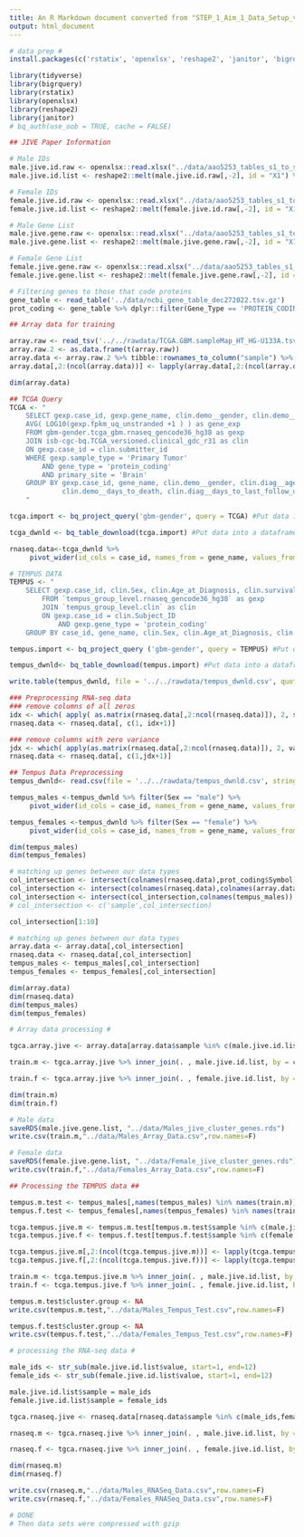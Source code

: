 ---
title: An R Markdown document converted from "STEP_1_Aim_1_Data_Setup_v3.ipynb"
output: html_document
---

```{r}
# data prep #
install.packages(c('rstatix', 'openxlsx', 'reshape2', 'janitor', 'bigrquery'))
```

```{r}
library(tidyverse)
library(bigrquery)
library(rstatix)
library(openxlsx)
library(reshape2)
library(janitor)
# bq_auth(use_oob = TRUE, cache = FALSE)
```

```{r}
## JIVE Paper Information

# Male IDs
male.jive.id.raw <- openxlsx::read.xlsx("../data/aao5253_tables_s1_to_s12.xlsx", sheet = "Supplemental Table 2", colNames = F, rows = 5:10)
male.jive.id.list <- reshape2::melt(male.jive.id.raw[,-2], id = "X1") %>% rename(cluster.group = X1) %>% select(-variable) %>% filter(!is.na(value)) %>% arrange(cluster.group)

# Female IDs
female.jive.id.raw <- openxlsx::read.xlsx("../data/aao5253_tables_s1_to_s12.xlsx", sheet = "Supplemental Table 2", colNames = F, rows = 21:25)
female.jive.id.list <- reshape2::melt(female.jive.id.raw[,-2], id = "X1") %>% rename(cluster.group = X1) %>% select(-variable) %>% filter(!is.na(value)) %>% arrange(cluster.group)

# Male Gene List
male.jive.gene.raw <- openxlsx::read.xlsx("../data/aao5253_tables_s1_to_s12.xlsx", sheet = "Supplemental Table 2", colNames = F, rows = 12:16)
male.jive.gene.list <- reshape2::melt(male.jive.gene.raw[,-2], id = "X1") %>% rename(cluster.group = X1) %>% select(-variable) %>% filter(!is.na(value)) %>% arrange(cluster.group)

# Female Gene List
female.jive.gene.raw <- openxlsx::read.xlsx("../data/aao5253_tables_s1_to_s12.xlsx", sheet = "Supplemental Table 2", colNames = F, rows = 28:32)
female.jive.gene.list <- reshape2::melt(female.jive.gene.raw[,-2], id = "X1") %>% rename(cluster.group = X1) %>% select(-variable) %>% filter(!is.na(value)) %>% arrange(cluster.group)
```

```{r}
# Filtering genes to those that code proteins
gene_table <- read_table('../data/ncbi_gene_table_dec272022.tsv.gz')
prot_coding <- gene_table %>% dplyr::filter(Gene_Type == 'PROTEIN_CODING')
```

```{r}
## Array data for training

array.raw <- read_tsv('../../rawdata/TCGA.GBM.sampleMap_HT_HG-U133A.tsv.gz', show_col_types = FALSE)
array.raw.2 <- as.data.frame(t(array.raw))
array.data <- array.raw.2 %>% tibble::rownames_to_column("sample") %>% janitor::row_to_names(row_number = 1)
array.data[,2:(ncol(array.data))] <- lapply(array.data[,2:(ncol(array.data))],as.numeric)

dim(array.data)
```

```{r}
## TCGA Query
TCGA <- "
    SELECT gexp.case_id, gexp.gene_name, clin.demo__gender, clin.demo__vital_status, clin.demo__days_to_death, clin.diag__age_at_diagnosis,clin.demo__race,clin.demo__ethnicity,
    AVG( LOG10(gexp.fpkm_uq_unstranded +1 ) ) as gene_exp
    FROM gbm-gender.tcga_gbm.rnaseq_gencode36_hg38 as gexp
    JOIN isb-cgc-bq.TCGA_versioned.clinical_gdc_r31 as clin
    ON gexp.case_id = clin.submitter_id
    WHERE gexp.sample_type = 'Primary Tumor'
        AND gene_type = 'protein_coding'
        AND primary_site = 'Brain'
    GROUP BY gexp.case_id, gene_name, clin.demo__gender, clin.diag__age_at_diagnosis,demo__race,clin.demo__ethnicity, clin.demo__vital_status,clin.submitter_id, 
             clin.demo__days_to_death, clin.diag__days_to_last_follow_up,clin.exp__created_datetime
    "
```

```{r}
tcga.import <- bq_project_query('gbm-gender', query = TCGA) #Put data in temporary BQ table

tcga_dwnld <- bq_table_download(tcga.import) #Put data into a dataframe

rnaseq.data<-tcga_dwnld %>% 
     pivot_wider(id_cols = case_id, names_from = gene_name, values_from = gene_exp) %>% rename(sample = case_id)
```

```{r}
# TEMPUS DATA
TEMPUS <- "
    SELECT gexp.case_id, clin.Sex, clin.Age_at_Diagnosis, clin.survival_status, clin.Survival_days, gexp.gene_name, AVG( LOG10(gexp.fpkm_uq_unstranded +1 ) ) as gene_exp
        FROM `tempus_group_level.rnaseq_gencode36_hg38` as gexp
        JOIN `tempus_group_level.clin` as clin
        ON gexp.case_id = clin.Subject_ID
            AND gexp.gene_type = 'protein_coding'
    GROUP BY case_id, gene_name, clin.Sex, clin.Age_at_Diagnosis, clin.survival_status, clin.Survival_days"

tempus.import <- bq_project_query ('gbm-gender', query = TEMPUS) #Put data in temporary BQ table

tempus_dwnld<- bq_table_download(tempus.import) #Put data into a dataframe

write.table(tempus_dwnld, file = '../../rawdata/tempus_dwnld.csv', quote = F, row.names = F, sep = ',')
```

```{r}
### Preprocessing RNA-seq data
### remove columns of all zeros
idx <- which( apply( as.matrix(rnaseq.data[,2:ncol(rnaseq.data)]), 2, sum, na.rm=TRUE) > 0 )
rnaseq.data <- rnaseq.data[, c(1, idx+1)]

### remove columns with zero variance
jdx <- which( apply(as.matrix(rnaseq.data[,2:ncol(rnaseq.data)]), 2, var, na.rm=TRUE) > 0 )
rnaseq.data <- rnaseq.data[, c(1,jdx+1)]
```

```{r}
## Tempus Data Preprocessing
tempus_dwnld<- read.csv(file = '../../rawdata/tempus_dwnld.csv', stringsAsFactors = F, header = T)

tempus_males <-tempus_dwnld %>% filter(Sex == "male") %>%
     pivot_wider(id_cols = case_id, names_from = gene_name, values_from = gene_exp) %>% rename(sample = case_id)

tempus_females <-tempus_dwnld %>% filter(Sex == "female") %>%
     pivot_wider(id_cols = case_id, names_from = gene_name, values_from = gene_exp) %>% rename(sample = case_id)

dim(tempus_males)
dim(tempus_females)
```

```{r}
# matching up genes between our data types
col_intersection <- intersect(colnames(rnaseq.data),prot_coding$Symbol)
col_intersection <- intersect(colnames(rnaseq.data),colnames(array.data)) #### this orginally said intersect(colnames(rnaseq.data),colnames(array.data))
col_intersection <- intersect(col_intersection,colnames(tempus_males))
# col_intersection <- c('sample',col_intersection)                              
```

```{r}
col_intersection[1:10]
```

```{r}
# matching up genes between our data types
array.data <- array.data[,col_intersection]
rnaseq.data <- rnaseq.data[,col_intersection]
tempus_males <- tempus_males[,col_intersection]
tempus_females <- tempus_females[,col_intersection]

dim(array.data)
dim(rnaseq.data)
dim(tempus_males)
dim(tempus_females)
```

```{r}
# Array data processing #
```

```{r}
tgca.array.jive <- array.data[array.data$sample %in% c(male.jive.id.list$value,female.jive.id.list$value),]

train.m <- tgca.array.jive %>% inner_join(. , male.jive.id.list, by = c("sample" = "value"))

train.f <- tgca.array.jive %>% inner_join(. , female.jive.id.list, by = c("sample" = "value"))
```

```{r}
dim(train.m)
dim(train.f)
```

```{r}
# Male data
saveRDS(male.jive.gene.list, "../data/Males_jive_cluster_genes.rds")
write.csv(train.m,"../data/Males_Array_Data.csv",row.names=F)

# Female data
saveRDS(female.jive.gene.list, "../data/Female_jive_cluster_genes.rds")
write.csv(train.f,"../data/Females_Array_Data.csv",row.names=F)
```

```{r}
## Processing the TEMPUS data ##
```

```{r}
tempus.m.test <- tempus_males[,names(tempus_males) %in% names(train.m)]
tempus.f.test <- tempus_females[,names(tempus_females) %in% names(train.f)]

tcga.tempus.jive.m <- tempus.m.test[tempus.m.test$sample %in% c(male.jive.id.list$value),]
tcga.tempus.jive.f <- tempus.f.test[tempus.f.test$sample %in% c(female.jive.id.list$value),]

tcga.tempus.jive.m[,2:(ncol(tcga.tempus.jive.m))] <- lapply(tcga.tempus.jive.m[,2:(ncol(tcga.tempus.jive.m))],as.numeric)
tcga.tempus.jive.f[,2:(ncol(tcga.tempus.jive.f))] <- lapply(tcga.tempus.jive.f[,2:(ncol(tcga.tempus.jive.f))],as.numeric)

train.m <- tcga.tempus.jive.m %>% inner_join(. , male.jive.id.list, by = c("sample" = "value"))
train.f <- tcga.tempus.jive.f %>% inner_join(. , female.jive.id.list, by = c("sample" = "value"))  ### was tgca.rnaseq.jive.f
```

```{r}
tempus.m.test$cluster.group <- NA
write.csv(tempus.m.test,"../data/Males_Tempus_Test.csv",row.names=F)

tempus.f.test$cluster.group <- NA
write.csv(tempus.f.test,"../data/Females_Tempus_Test.csv",row.names=F)
```

```{r}
# processing the RNA-seq data #

male_ids <- str_sub(male.jive.id.list$value, start=1, end=12)
female_ids <- str_sub(female.jive.id.list$value, start=1, end=12)

male.jive.id.list$sample = male_ids
female.jive.id.list$sample = female_ids

tgca.rnaseq.jive <- rnaseq.data[rnaseq.data$sample %in% c(male_ids,female_ids),]

rnaseq.m <- tgca.rnaseq.jive %>% inner_join(. , male.jive.id.list, by = c("sample" = "sample"))

rnaseq.f <- tgca.rnaseq.jive %>% inner_join(. , female.jive.id.list, by = c("sample" = "sample"))
```

```{r}
dim(rnaseq.m)
dim(rnaseq.f)
```

```{r}
write.csv(rnaseq.m,"../data/Males_RNASeq_Data.csv",row.names=F)
write.csv(rnaseq.f,"../data/Females_RNASeq_Data.csv",row.names=F)
```

```{r}
# DONE
# Then data sets were compressed with gzip
```

